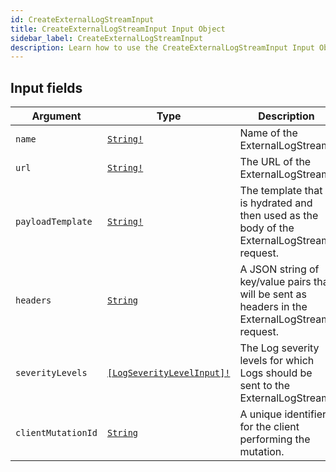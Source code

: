 ```yaml
---
id: CreateExternalLogStreamInput
title: CreateExternalLogStreamInput Input Object
sidebar_label: CreateExternalLogStreamInput
description: Learn how to use the CreateExternalLogStreamInput Input Object for Builder's API.
---
```


## Input fields

| Argument           | Type                                                                            | Description                                                                                     |
| ------------------ | ------------------------------------------------------------------------------- | ----------------------------------------------------------------------------------------------- |
| `name`             | [`String!`](/composer/builder/api/schema/scalar/String.mdx)                                       | Name of the ExternalLogStream.                                                                  |
| `url`              | [`String!`](/composer/builder/api/schema/scalar/String.mdx)                                       | The URL of the ExternalLogStream.                                                               |
| `payloadTemplate`  | [`String!`](/composer/builder/api/schema/scalar/String.mdx)                                       | The template that is hydrated and then used as the body of the ExternalLogStream request.       |
| `headers`          | [`String`](/composer/builder/api/schema/scalar/String.mdx)                                        | A JSON string of key/value pairs that will be sent as headers in the ExternalLogStream request. |
| `severityLevels`   | [`[LogSeverityLevelInput]!`](/composer/builder/api/schema/input_object/LogSeverityLevelInput.mdx) | The Log severity levels for which Logs should be sent to the ExternalLogStream.                 |
| `clientMutationId` | [`String`](/composer/builder/api/schema/scalar/String.mdx)                                        | A unique identifier for the client performing the mutation.                                     |
